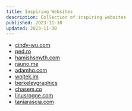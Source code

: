 ```yaml
---
title: Inspiring Websites
description: Collection of inspiring websites
published: 2023-11-30
updated: 2023-11-30
---
```



- [cindy-wu.com](https://www.cindy-wu.com/)
- [ped.ro](https://ped.ro/)
- [hamishsmyth.com](https://hamishsmyth.com/)
- [rauno.me](https://rauno.me/)
- [adamho.com](https://www.adamho.com/)
- [wojtek.im](https://wojtek.im/)
- [berkeleygraphics](https://berkeleygraphics.com/)
- [chasem.co](https://chasem.co/)
- [linusrogge.com](https://linusrogge.com/)
- [taniarascia.com](https://www.taniarascia.com/)
